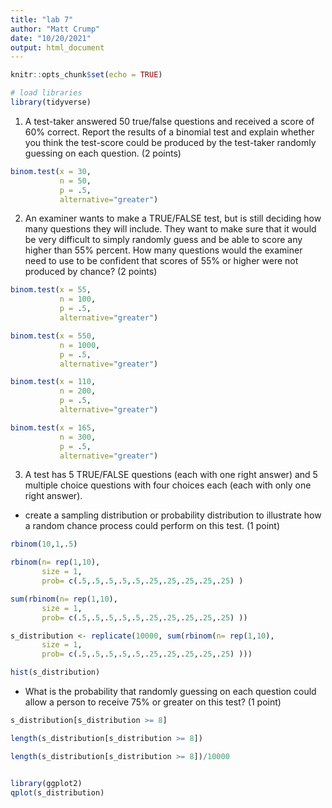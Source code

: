 ```yaml
---
title: "lab 7"
author: "Matt Crump"
date: "10/20/2021"
output: html_document
---
```


```r
knitr::opts_chunk$set(echo = TRUE)
```

```r
# load libraries
library(tidyverse)
```



1. A test-taker answered 50 true/false questions and received a score of 60% correct. Report the results of a binomial test and explain whether you think the test-score could be produced by the test-taker randomly guessing on each question. (2 points)

```r
binom.test(x = 30,
           n = 50,
           p = .5,
           alternative="greater")
```


2. An examiner wants to make a TRUE/FALSE test, but is still deciding how many questions they will include. They want to make sure that it would be very difficult to simply randomly guess and be able to score any higher than 55% percent. How many questions would the examiner need to use to be confident that scores of 55% or higher were not produced by chance? (2 points)

```r

binom.test(x = 55,
           n = 100,
           p = .5,
           alternative="greater")

binom.test(x = 550,
           n = 1000,
           p = .5,
           alternative="greater")

binom.test(x = 110,
           n = 200,
           p = .5,
           alternative="greater")

binom.test(x = 165,
           n = 300,
           p = .5,
           alternative="greater")

```


3. A test has 5 TRUE/FALSE questions (each with one right answer) and 5 multiple choice questions with four choices each (each with only one right answer).

- create a sampling distribution or probability distribution to illustrate how a random chance process could perform on this test. (1 point)

```r
rbinom(10,1,.5)

rbinom(n= rep(1,10), 
       size = 1, 
       prob= c(.5,.5,.5,.5,.5,.25,.25,.25,.25,.25) )

sum(rbinom(n= rep(1,10), 
       size = 1, 
       prob= c(.5,.5,.5,.5,.5,.25,.25,.25,.25,.25) ))

s_distribution <- replicate(10000, sum(rbinom(n= rep(1,10), 
       size = 1, 
       prob= c(.5,.5,.5,.5,.5,.25,.25,.25,.25,.25) )))

hist(s_distribution)

```


- What is the probability that randomly guessing on each question could allow a person to receive 75% or greater on this test? (1 point)

```r
s_distribution[s_distribution >= 8]

length(s_distribution[s_distribution >= 8])

length(s_distribution[s_distribution >= 8])/10000


library(ggplot2)
qplot(s_distribution)

```

